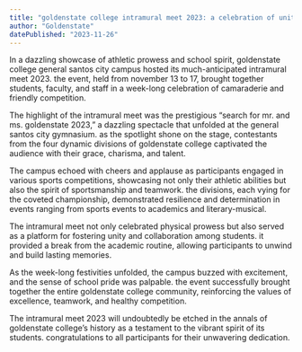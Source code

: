 ```yaml
---
title: "goldenstate college intramural meet 2023: a celebration of unity, talent, and sportsmanship"
author: "Goldenstate"
datePublished: "2023-11-26"
---
```


In a dazzling showcase of athletic prowess and school spirit, goldenstate college general santos city campus hosted its much-anticipated intramural meet 2023. the event, held from november 13 to 17, brought together students, faculty, and staff in a week-long celebration of camaraderie and friendly competition.

The highlight of the intramural meet was the prestigious “search for mr. and ms. goldenstate 2023,” a dazzling spectacle that unfolded at the general santos city gymnasium. as the spotlight shone on the stage, contestants from the four dynamic divisions of goldenstate college captivated the audience with their grace, charisma, and talent.

The campus echoed with cheers and applause as participants engaged in various sports competitions, showcasing not only their athletic abilities but also the spirit of sportsmanship and teamwork. the divisions, each vying for the coveted championship, demonstrated resilience and determination in events ranging from sports events to academics and literary-musical.

The intramural meet not only celebrated physical prowess but also served as a platform for fostering unity and collaboration among students. it provided a break from the academic routine, allowing participants to unwind and build lasting memories.

As the week-long festivities unfolded, the campus buzzed with excitement, and the sense of school pride was palpable. the event successfully brought together the entire goldenstate college community, reinforcing the values of excellence, teamwork, and healthy competition.

The intramural meet 2023 will undoubtedly be etched in the annals of goldenstate college’s history as a testament to the vibrant spirit of its students. congratulations to all participants for their unwavering dedication.
